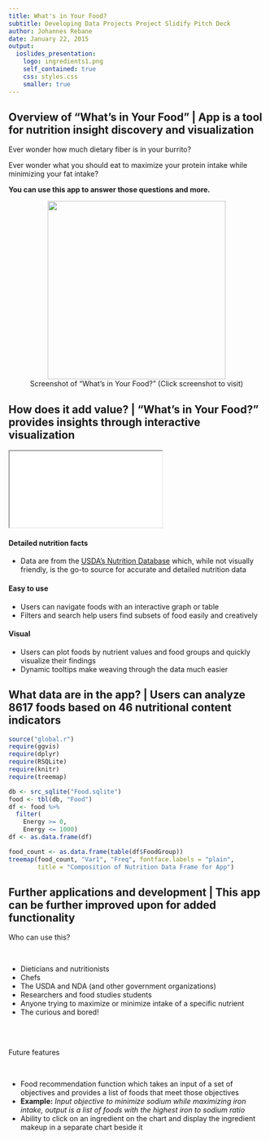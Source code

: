 ```yaml
---
title: What's in Your Food?
subtitle: Developing Data Projects Project Slidify Pitch Deck
author: Johannes Rebane
date: January 22, 2015
output: 
  ioslides_presentation:
    logo: ingredients1.png
    self_contained: true
    css: styles.css
    smaller: true
---
```


## Overview of "What's in Your Food" | App is a tool for nutrition insight discovery and visualization 

<div class="columns-2">
<p>Ever wonder how much dietary fiber is in your burrito? </p>
<p>Ever wonder what you should eat to maximize your protein intake while minimizing your fat intake?</P>
<p><b>You can use this app to answer those questions and more.</b></p>

<figure align= "center">
<a href = "http:https://jrebane.shinyapps.io/DevelopingDataProducts_Project/"><img class = "imagedropshadow" src="screenshot_clipped.png" width = "350px" height = "auto" /></a><br>
<figcaption>Screenshot of "What's in Your Food?" (Click screenshot to visit)</figcaption>
</figure>
</div>

## How does it add value? | "What's in Your Food?" provides insights through interactive visualization

<div class="columns-2">
<iframe src="venn.html"></iframe>

#### Detailed nutrition facts
- Data are from the <a href = "http://ndb.nal.usda.gov/ndb/">USDA's Nutrition Database</a> which, while not visually friendly, is the go-to source for accurate and detailed nutrition data

#### Easy to use
- Users can navigate foods with an interactive graph or table
- Filters and search help users find subsets of food easily and creatively

#### Visual
- Users can plot foods by nutrient values and food groups and quickly visualize their findings
- Dynamic tooltips make weaving through the data much easier

## What data are in the app? | Users can analyze 8617 foods based on 46 nutritional content indicators

```r
source("global.r")
require(ggvis)
require(dplyr)
require(RSQLite)
require(knitr)
require(treemap)

db <- src_sqlite("Food.sqlite")
food <- tbl(db, "Food")
df <- food %>%
  filter(
    Energy >= 0,
    Energy <= 1000)
df <- as.data.frame(df)
```

```r
food_count <- as.data.frame(table(df$FoodGroup))
treemap(food_count, "Var1", "Freq", fontface.labels = "plain", 
        title = "Composition of Nutrition Data Frame for App")
```

## Further applications and development | This app can be further improved upon for added functionality

<div class="columns-2">
<div class = "heading"><p>Who can use this?</p></div>
<br>

- Dieticians and nutritionists
- Chefs
- The USDA and NDA (and other government organizations)
- Researchers and food studies students
- Anyone trying to maximize or minimize intake of a specific nutrient
- The curious and bored!

<br><br>

<div class = "heading"><p>Future features</p></div>
<br>

- Food recommendation function which takes an input of a set of objectives and provides a list of foods that meet those objectives 
- <b>Example:</b> <i>Input objective to minimize sodium while maximizing iron intake, output is a list of foods with the highest iron to sodium ratio</i>
- Ability to click on an ingredient on the chart and display the ingredient makeup in a separate chart beside it
</div>